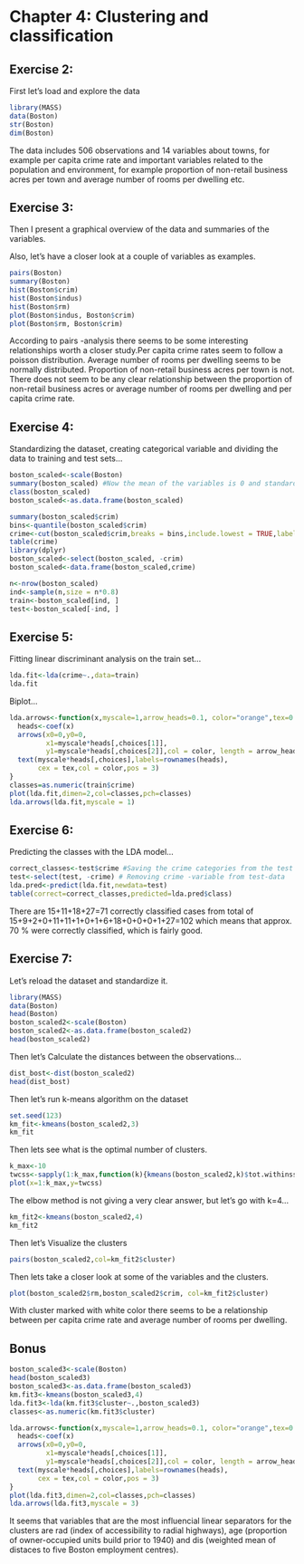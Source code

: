 # Chapter 4: Clustering and classification

## Exercise 2: 

First let's load and explore the data

```r
library(MASS)
data(Boston)
str(Boston)
dim(Boston)
```

The data includes 506 observations and 14 variables about towns, for example per capita crime rate and important variables related to the population and environment, for example proportion of non-retail business acres per town and average number of rooms per dwelling etc.


## Exercise 3: 

Then I present a graphical overview of the data and summaries of the variables.

Also, let's have a closer look at a couple of variables as examples.


```r
pairs(Boston)
summary(Boston)
hist(Boston$crim)
hist(Boston$indus)
hist(Boston$rm)
plot(Boston$indus, Boston$crim)
plot(Boston$rm, Boston$crim)

```

According to pairs -analysis there seems to be some interesting relationships worth a closer study.Per capita crime rates seem to follow a poisson distribution. Average number of rooms per dwelling seems to be normally distributed. Proportion of non-retail business acres per town is not. There does not seem to be any clear relationship between the proportion of non-retail business acres or average number of rooms per dwelling and per capita crime rate. 


## Exercise 4: 

Standardizing the dataset, creating categorical variable and dividing the data to training and test sets...

```r
boston_scaled<-scale(Boston)
summary(boston_scaled) #Now the mean of the variables is 0 and standard deviation is 1.
class(boston_scaled)
boston_scaled<-as.data.frame(boston_scaled)
```

```r
summary(boston_scaled$crim)
bins<-quantile(boston_scaled$crim)
crime<-cut(boston_scaled$crim,breaks = bins,include.lowest = TRUE,labels = c("low","med_low","med_high", "high"))
table(crime)
library(dplyr)
boston_scaled<-select(boston_scaled, -crim)
boston_scaled<-data.frame(boston_scaled,crime)
```

```r
n<-nrow(boston_scaled)
ind<-sample(n,size = n*0.8)
train<-boston_scaled[ind, ]
test<-boston_scaled[-ind, ]
```


## Exercise 5: 

Fitting linear discriminant analysis on the train set...

```r
lda.fit<-lda(crime~.,data=train)
lda.fit
```

Biplot...

```r
lda.arrows<-function(x,myscale=1,arrow_heads=0.1, color="orange",tex=0.75,choices=c(1,2)){
  heads<-coef(x)
  arrows(x0=0,y0=0,
         x1=myscale*heads[,choices[1]],
         y1=myscale*heads[,choices[2]],col = color, length = arrow_heads)
  text(myscale*heads[,choices],labels=rownames(heads),
       cex = tex,col = color,pos = 3)
}
classes=as.numeric(train$crime)
plot(lda.fit,dimen=2,col=classes,pch=classes)
lda.arrows(lda.fit,myscale = 1)
```



## Exercise 6: 

Predicting the classes with the LDA model...

```r
correct_classes<-test$crime #Saving the crime categories from the test set 
test<-select(test, -crime) # Removing crime -variable from test-data
lda.pred<-predict(lda.fit,newdata=test)
table(correct=correct_classes,predicted=lda.pred$class)
```

There are 15+11+18+27=71 correctly classified cases from total of 15+9+2+0+11+11+1+0+1+6+18+0+0+0+1+27=102 which means that approx. 70 % were correctly classified, which is fairly good.


## Exercise 7:

Let's reload the dataset and standardize it.

```r
library(MASS)
data(Boston)
head(Boston)
boston_scaled2<-scale(Boston)
boston_scaled2<-as.data.frame(boston_scaled2)
head(boston_scaled2)
```

Then let's Calculate the distances between the observations...

```r
dist_bost<-dist(boston_scaled2)
head(dist_bost)
```

Then let's run k-means algorithm on the dataset

```r
set.seed(123)
km_fit<-kmeans(boston_scaled2,3)
km_fit
```

Then lets see what is the optimal number of clusters.

```r
k_max<-10
twcss<-sapply(1:k_max,function(k){kmeans(boston_scaled2,k)$tot.withinss})
plot(x=1:k_max,y=twcss)
```

The elbow method is not giving a very clear answer, but let's go with k=4...

```r
km_fit2<-kmeans(boston_scaled2,4)
km_fit2
```

Then let's Visualize the clusters 
```r
pairs(boston_scaled2,col=km_fit2$cluster)
```

Then lets take a closer look at some of the variables and the clusters.

```r
plot(boston_scaled2$rm,boston_scaled2$crim, col=km_fit2$cluster)
```

With cluster marked with white color there seems to be a relationship between per capita crime rate and average number of rooms per dwelling.



## Bonus

```r
boston_scaled3<-scale(Boston)
head(boston_scaled3)
boston_scaled3<-as.data.frame(boston_scaled3)
km.fit3<-kmeans(boston_scaled3,4)
lda.fit3<-lda(km.fit3$cluster~.,boston_scaled3)
classes<-as.numeric(km.fit3$cluster)

lda.arrows<-function(x,myscale=1,arrow_heads=0.1, color="orange",tex=0.75,choices=c(1,2)){
  heads<-coef(x)
  arrows(x0=0,y0=0,
         x1=myscale*heads[,choices[1]],
         y1=myscale*heads[,choices[2]],col = color, length = arrow_heads)
  text(myscale*heads[,choices],labels=rownames(heads),
       cex = tex,col = color,pos = 3)
}
plot(lda.fit3,dimen=2,col=classes,pch=classes)
lda.arrows(lda.fit3,myscale = 3)
```

It seems that variables that are the most influencial linear separators for the clusters are rad (index of accessibility to radial highways), age (proportion of owner-occupied units build prior to 1940) and dis (weighted mean of distaces to five Boston employment centres). 

